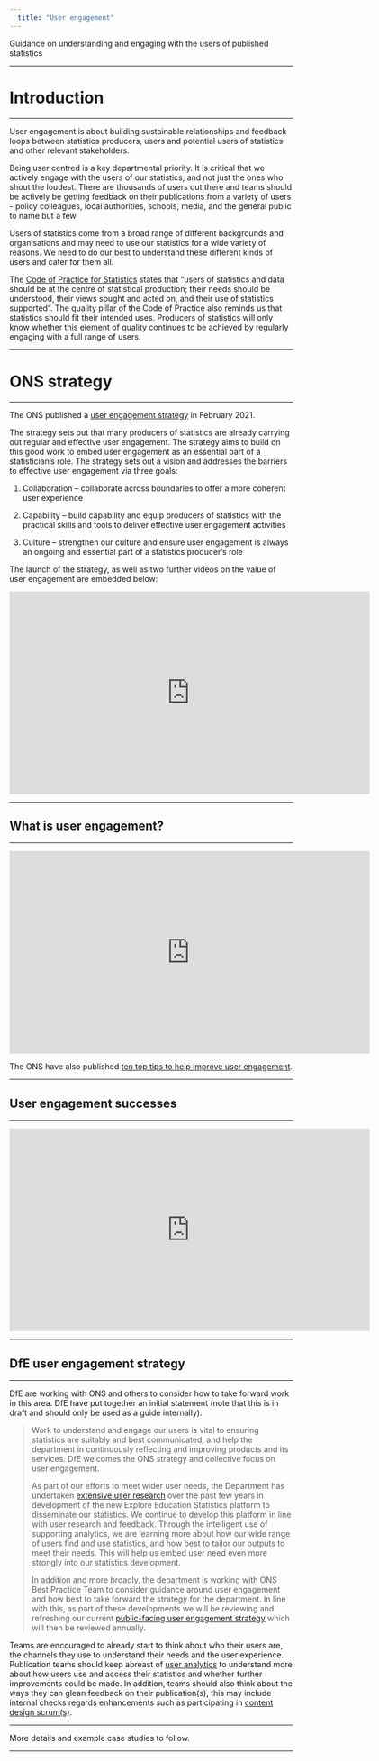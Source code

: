 ```yaml
---
  title: "User engagement"
---
```


<p class="text-muted">Guidance on understanding and engaging with the users of published statistics</p>

---

# Introduction

---
    
User engagement is about building sustainable relationships and feedback loops between statistics producers, users and potential users of statistics and other relevant stakeholders.

Being user centred is a key departmental priority. It is critical that we actively engage with the users of our statistics, and not just the ones who shout the loudest. There are thousands of users out there and teams should be actively be getting feedback on their publications from a variety of users - policy colleagues, local authorities, schools, media, and the general public to name but a few.

Users of statistics come from a broad range of different backgrounds and organisations and may need to use our statistics for a wide variety of reasons. We need to do our best to understand these different kinds of users and cater for them all.

The [Code of Practice for Statistics](https://code.statisticsauthority.gov.uk/) states that “users of statistics and data should be at the centre of statistical production; their needs should be understood, their views sought and acted on, and their use of statistics supported”. The quality pillar of the Code of Practice also reminds us that statistics should fit their intended uses. Producers of statistics will only know whether this element of quality continues to be achieved by regularly engaging with a full range of users.


---

# ONS strategy

---

The ONS published a [user engagement strategy](https://gss.civilservice.gov.uk/policy-store/user-engagement-strategy-for-statistics-ensuring-official-statistics-meet-societys-need/){target="_blank" rel="noopener noreferrer"} in February 2021.  

The strategy sets out that many producers of statistics are already carrying out regular and effective user engagement. The strategy aims to build on this good work to embed user engagement as an essential part of a statistician’s role. The strategy sets out a vision and addresses the barriers to effective user engagement via three goals:

1.	Collaboration – collaborate across boundaries to offer a more coherent user experience

2.	Capability – build capability and equip producers of statistics with the practical skills and tools to deliver effective user engagement activities

3.	Culture – strengthen our culture and ensure user engagement is always an ongoing and essential part of a statistics producer’s role

The launch of the strategy, as well as two further videos on the value of user engagement are embedded below:

<div align="center">
<iframe width="640" height="360" src="https://www.youtube.com/embed/n7VYdVpNRXU?controls=0" title="YouTube video player" frameborder="0" allow="accelerometer; autoplay; clipboard-write;  encrypted-media; gyroscope; picture-in-picture" allowfullscreen></iframe>
</div>

---

## What is user engagement?

---

<div align="center">
<iframe width="640" height="360" src="https://www.youtube.com/embed/H91A_9EnQ3U?controls=0" title="YouTube video player" frameborder="0" allow="accelerometer; autoplay; clipboard-write; encrypted-media; gyroscope; picture-in-picture" allowfullscreen></iframe>
</div>


The ONS have also published [ten top tips to help improve user engagement](https://gss.civilservice.gov.uk/policy-store/user-engagement-top-tips/).

---

## User engagement successes

---

<div align="center">
<iframe width="640" height="360" src="https://www.youtube.com/embed/-8JohrNH2Ak?controls=0" title="YouTube video player" frameborder="0" allow="accelerometer; autoplay; clipboard-write; encrypted-media; gyroscope; picture-in-picture" allowfullscreen></iframe>
</div>

---

## DfE user engagement strategy

---

DfE are working with ONS and others to consider how to take forward work in this area.  DfE have put together an initial statement (note that this is in draft and should only be used as a guide internally):

>Work to understand and engage our users is vital to ensuring statistics are suitably and best communicated, and help the department in continuously reflecting and improving products and its services.  DfE welcomes the ONS strategy and collective focus on user engagement.
>
>As part of our efforts to meet wider user needs, the Department has undertaken [extensive user research](https://assets.publishing.service.gov.uk/government/uploads/system/uploads/attachment_data/file/721729/HiveIT_-_DfE_dissemination_discovery.pdf) over the past few years in development of the new Explore Education Statistics platform to disseminate our statistics. We continue to develop this platform in line with user research and feedback. Through the intelligent use of supporting analytics, we are learning more about how our wide range of users find and use statistics, and how best to tailor our outputs to meet their needs.  This will help us embed user need even more strongly into our statistics development.
>
>In addition and more broadly, the department is working with ONS Best Practice Team to consider guidance around user engagement and how best to take forward the strategy for the department.  In line with this, as part of these developments we will be reviewing and refreshing our current [public-facing user engagement strategy](https://assets.publishing.service.gov.uk/government/uploads/system/uploads/attachment_data/file/287444/User_engagement_policy.pdf) which will then be reviewed annually.

Teams are encouraged to already start to think about who their users are, the channels they use to understand their needs and the user experience. Publication teams should keep abreast of [user analytics](#user-analytics) to understand more about how users use and access their statistics and whether further improvements could be made. In addition, teams should also think about the ways they can glean feedback on their publication(s), this may include internal checks regards enhancements such as participating in [content design scrum(s)](cd.html#publication-scrums).

---

More details and example case studies to follow.

---